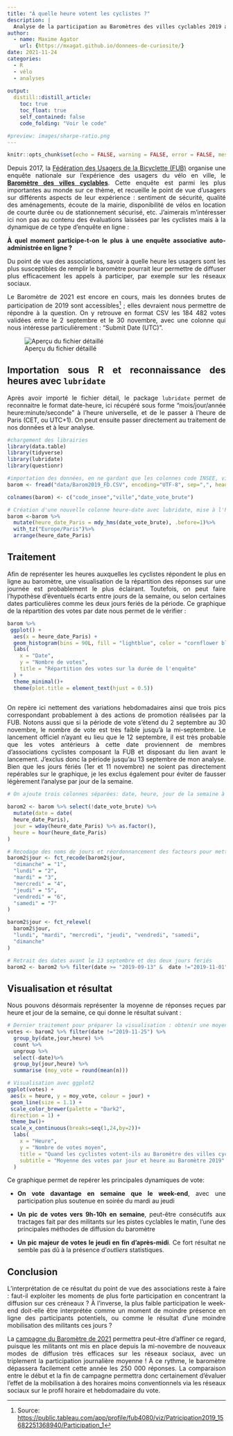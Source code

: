 ```yaml
---
title: "À quelle heure votent les cyclistes ?"
description: |
  Analyse de la participation au Baromètres des villes cyclables 2019 avec le package R lubridate
author:
  - name: Maxime Agator
    url: {https://mxagat.github.io/donnees-de-curiosite/}
date: 2021-11-24
categories:
  - R
  - vélo
  - analyses
  
output:
  distill::distill_article:
    toc: true
    toc_float: true
    self_contained: false
    code_folding: "Voir le code"

#preview: images/sharpe-ratio.png   
---
```


<style>
body {
text-align: justify}
</style>

```r
knitr::opts_chunk$set(echo = FALSE, warning = FALSE, error = FALSE, message = FALSE)
```

Depuis 2017, la [Fédération des Usagers de la Bicyclette (FUB)](www.fub.fr) organise une enquête nationale sur l'expérience des usagers du vélo en ville, le [**Baromètre des villes cyclables**](https://barometre.parlons-velo.fr). Cette enquête est parmi les plus importantes au monde sur ce thème, et recueille le point de vue d'usagers sur différents aspects de leur expérience : sentiment de sécurité, qualité des aménagements, écoute de la mairie, disponibilité de vélos en location de courte durée ou de stationnement sécurisé, etc. J'aimerais m'intéresser ici non pas au contenu des évaluations laissées par les cyclistes mais à la dynamique de ce type d'enquête en ligne : 

**À quel moment participe-t-on le plus à une enquête associative auto-administrée en ligne ?** 

Du point de vue des associations, savoir à quelle heure les usagers sont les plus susceptibles de remplir le baromètre pourrait leur permettre de diffuser plus efficacement les appels à participer, par exemple sur les réseaux sociaux. 


Le Baromètre de 2021 est encore en cours, mais les données brutes de participation de 2019 sont accessibles[^1] ; elles devraient nous permettre de répondre à la question. On y retrouve en format CSV les 184 482 votes validées entre le 2 septembre et le 30 novembre, avec une colonne qui nous intéresse particulièrement : "Submit Date (UTC)".

[^1]: Source: <https://public.tableau.com/app/profile/fub4080/viz/Patricipation2019_15682251368940/Participation_1>

![Aperçu du fichier détaillé](media/Capture-FUB2019.PNG "Aperçu du fichier détaillé")

## Importation sous R et reconnaissance des heures avec `lubridate`

Après avoir importé le fichier détail, le package `lubridate` permet de reconnaitre le format date-heure, ici récupéré sous forme "mois/jour/année heure:minute/seconde" à l'heure universelle, et de le passer à l'heure de Paris (CET, ou UTC+1). On peut ensuite passer directement au traitement de nos données et à leur analyse.

```r
#chargement des librairies
library(data.table)
library(tidyverse)
library(lubridate)
library(questionr)

#importation des données, en ne gardant que les colonnes code INSEE, ville et date
barom <- fread("data/Barom2019_FD.CSV", encoding="UTF-8", sep=",", header = TRUE, dec = ".")[,c(2,4,6)]

colnames(barom) <- c("code_insee","ville","date_vote_brute")

# Création d'une nouvelle colonne heure-date avec lubridate, mise à l'heure de Paris. 
barom <-barom %>%
  mutate(heure_date_Paris = mdy_hms(date_vote_brute), .before=1)%>%
  with_tz("Europe/Paris")%>%
  arrange(heure_date_Paris) 


```

##  Traitement 

Afin de représenter les heures auxquelles les cyclistes répondent le plus en ligne au baromètre, une visualisation de la répartition des réponses sur une journée est probablement le plus éclairant. Toutefois, on peut faire l'hypothèse d'éventuels écarts entre jours de la semaine, ou selon certaines dates particulières comme les deux jours feriés de la période. Ce graphique de la répartition des votes par date nous permet de le vérifier :

```r

barom %>%
 ggplot() +
  aes(x = heure_date_Paris) +
  geom_histogram(bins = 90L, fill = "lightblue", color = "cornflower blue",  alpha=0.9) +
  labs(
    x = "Date",
    y = "Nombre de votes",
    title = "Répartition des votes sur la durée de l'enquête"
  ) +
  theme_minimal()+
  theme(plot.title = element_text(hjust = 0.5))
  
```
On repère ici nettement des variations hebdomadaires ainsi que trois pics correspondant probablement à des actions de promotion réalisées par la FUB. Notons aussi  que si la période de vote s'étend du 2 septembre au 30 novembre, le nombre de vote est très faible jusqu'à la mi-septembre. Le lancement officiel n'ayant eu lieu que le 12 septembre, il est très probable que les votes antérieurs à cette date proviennent de membres d'associations cyclistes composant la FUB et disposant du lien avant le lancement. J'exclus donc la période jusqu'au 13 septembre de mon analyse. Bien que les jours fériés (1er et 11 novembre) ne soient pas directement repérables sur le graphique, je les exclus également pour éviter de fausser légèrement l'analyse par jour de la semaine. 


```r

# On ajoute trois colonnes séparées: date, heure, jour de la semaine à partir de la colonne heure_date_Paris)

barom2 <- barom %>% select(!date_vote_brute) %>%
  mutate(date = date(
  heure_date_Paris),
  jour = wday(heure_date_Paris) %>% as.factor(),
  heure = hour(heure_date_Paris)
)

# Recodage des noms de jours et réordonnancement des facteurs pour mettre le dimanche en dernier
barom2$jour <- fct_recode(barom2$jour,
  "dimanche" = "1",
  "lundi" = "2",
  "mardi" = "3",
  "mercredi" = "4",
  "jeudi" = "5",
  "vendredi" = "6",
  "samedi" = "7"
)

barom2$jour <- fct_relevel(
  barom2$jour,
  "lundi", "mardi", "mercredi", "jeudi", "vendredi", "samedi",
  "dimanche"
)

# Retrait des dates avant le 13 septembre et des deux jours feriés
barom2 <- barom2 %>% filter(date >= "2019-09-13" &  date !="2019-11-01" & date != "2019-11-11")

```


## Visualisation et résultat

Nous pouvons désormais représenter la moyenne de réponses reçues par heure et jour de la semaine, ce qui donne le résultat suivant :


```r
# Dernier traitement pour préparer la visualisation : obtenir une moyenne par heure et jour
votes <- barom2 %>% filter(date !="2019-11-25") %>% 
  group_by(date,jour,heure) %>%
  count %>%
  ungroup %>%
  select(-date)%>%
  group_by(jour,heure) %>%
  summarise (moy_vote = round(mean(n)))

# Visualisation avec ggplot2
ggplot(votes) +
 aes(x = heure, y = moy_vote, colour = jour) +
 geom_line(size = 1.1) +
 scale_color_brewer(palette = "Dark2", 
 direction = 1) +
 theme_bw()+
 scale_x_continuous(breaks=seq(1,24,by=2))+
  labs(
    x = "Heure",
    y = "Nombre de votes moyen",
    title = "Quand les cyclistes votent-ils au Baromètre des villes cyclables ?",
    subtitle = "Moyenne des votes par jour et heure au Baromètre 2019"
  )


```
Ce graphique permet de repérer les principales dynamiques de vote: 

- **On vote davantage en semaine que le week-end**, avec une participation plus soutenue en soirée du mardi au jeudi

- **Un pic de votes vers 9h-10h en semaine**, peut-être consécutifs aux tractages fait par des militants sur les pistes cyclables le matin, l'une des principales méthodes de diffusion du baromètre

- **Un pic majeur de votes le jeudi en fin d'après-midi**. Ce fort résultat ne semble pas dû à la présence d'*outliers* statistiques.


## Conclusion

L'interprétation de ce résultat du point de vue des associations reste à faire : faut-il exploiter les moments de plus forte participation en concentrant la diffusion sur ces créneaux ? À l'inverse, la plus faible participation le week-end doit-elle être interprétée comme un moment de moindre présence en ligne des participants potentiels, ou comme le résultat d'une moindre mobilisation des militants ces jours ?

La [campagne du Baromètre de 2021](https://www.lemonde.fr/blog/transports/2021/11/14/barometre-des-villes-cyclables-2021-extension-du-domaine-du-velo/) permettra peut-être d'affiner ce regard, puisque les militants ont mis en place depuis la mi-novembre de nouveaux modes de diffusion très efficaces sur les réseaux sociaux, avec un triplement la participation journalière moyenne ! À ce rythme, le baromètre dépassera facilement cette année les 250 000 réponses. La comparaison entre le début et la fin de campagne permettra donc certainement d'évaluer l'effet de la mobilisation à des horaires moins conventionnels via les réseaux sociaux sur le profil horaire et hebdomadaire du vote.


